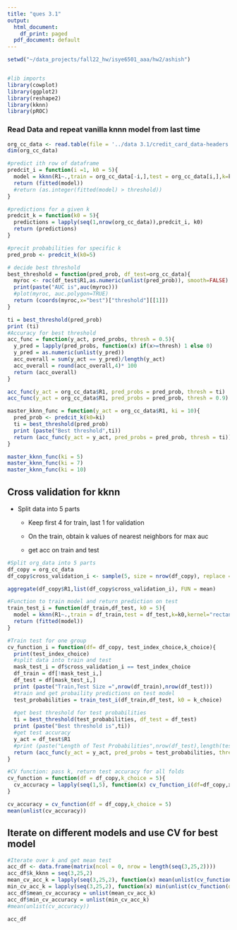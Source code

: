 ```yaml
---
title: "ques 3.1"
output:
  html_document:
    df_print: paged
  pdf_document: default
---
```


```r
setwd("~/data_projects/fall22_hw/isye6501_aaa/hw2/ashish")


#lib imports
library(cowplot)
library(ggplot2)
library(reshape2)
library(kknn)
library(pROC)
```

### Read Data and repeat vanilla knnn model from last time

```r
org_cc_data <- read.table(file = '../data 3.1/credit_card_data-headers.txt', sep = "\t", header = TRUE)
dim(org_cc_data)
```

```r
#predict ith row of dataframe
predcit_i = function(i =1, k0 = 5){
  model = kknn(R1~.,train = org_cc_data[-i,],test = org_cc_data[i,],k=k0,kernel="rectangular",scale = TRUE)
  return (fitted(model))
  #return (as.integer(fitted(model) > threshold))
}

#predictions for a given k
predcit_k = function(k0 = 5){
  predictions = lapply(seq(1,nrow(org_cc_data)),predcit_i, k0)
  return (predictions)
}

#precit probabilities for specific k
pred_prob <- predcit_k(k0=5)

# decide best threshold
best_threshold = function(pred_prob, df_test=org_cc_data){
  myroc <- roc(df_test$R1,as.numeric(unlist(pred_prob)), smooth=FALSE)
  print(paste("AUC is",auc(myroc)))
  #plot(myroc, auc.polygon=TRUE)
  return (coords(myroc,x="best")["threshold"][[1]])
}

ti = best_threshold(pred_prob)
print (ti)
#Accuracy for best threshold
acc_func = function(y_act, pred_probs, thresh = 0.5){
  y_pred = lapply(pred_probs, function(x) if(x>=thresh) 1 else 0)
  y_pred = as.numeric(unlist(y_pred))
  acc_overall = sum(y_act == y_pred)/length(y_act)
  acc_overall = round(acc_overall,4)* 100
  return (acc_overall)
}

acc_func(y_act = org_cc_data$R1, pred_probs = pred_prob, thresh = ti)
acc_func(y_act = org_cc_data$R1, pred_probs = pred_prob, thresh = 0.9)
```

```r
master_kknn_func = function(y_act = org_cc_data$R1, ki = 10){
  pred_prob <- predcit_k(k0=ki)
  ti = best_threshold(pred_prob)
  print (paste("Best threshold",ti))
  return (acc_func(y_act = y_act, pred_probs = pred_prob, thresh = ti))
}

master_kknn_func(ki = 5)
master_kknn_func(ki = 7)
master_kknn_func(ki = 10)
```

## Cross validation for kknn

-   Split data into 5 parts

    -   Keep first 4 for train, last 1 for validation

    -   On the train, obtain k values of nearest neighbors for max auc

    -   get acc on train and test

```r
#Split org_data into 5 parts
df_copy = org_cc_data
df_copy$cross_validation_i <- sample(5, size = nrow(df_copy), replace = TRUE)

aggregate(df_copy$R1,list(df_copy$cross_validation_i), FUN = mean)
```

```r
#Function to train model and return prediction on test
train_test_i = function(df_train,df_test, k0 = 5){
  model = kknn(R1~.,train = df_train,test = df_test,k=k0,kernel="rectangular",scale = TRUE)
  return (fitted(model))
}

#Train test for one group
cv_function_i = function(df= df_copy, test_index_choice,k_choice){
  print(test_index_choice)
  #split data into train and test
  mask_test_i = df$cross_validation_i == test_index_choice
  df_train = df[!mask_test_i,]
  df_test = df[mask_test_i,]
  print (paste("Train,Test Size =",nrow(df_train),nrow(df_test)))
  #train and get probaility predictions on test model
  test_probabilities = train_test_i(df_train,df_test, k0 = k_choice)
  
  #get best threshold for test probabilities
  ti = best_threshold(test_probabilities, df_test = df_test)
  print (paste("Best threshold is",ti))
  #get test accuracy
  y_act = df_test$R1
  #print (paste("Length of Test Probabilities",nrow(df_test),length(test_probabilities)))
  return (acc_func(y_act = y_act, pred_probs = test_probabilities, thresh = ti))
}

#CV function: pass k, return test accuracy for all folds
cv_function = function(df = df_copy,k_choice = 5){
  cv_accuracy = lapply(seq(1,5), function(x) cv_function_i(df=df_copy,x,k_choice))
}
```

```r
cv_accuracy = cv_function(df = df_copy,k_choice = 5)
mean(unlist(cv_accuracy))
```

## Iterate on different models and use CV for best model

```r
#Iterate over k and get mean test
acc_df <- data.frame(matrix(ncol = 0, nrow = length(seq(3,25,2))))
acc_df$k_kknn = seq(3,25,2)
mean_cv_acc_k = lapply(seq(3,25,2), function(x) mean(unlist(cv_function(df = df_copy,x))))
min_cv_acc_k = lapply(seq(3,25,2), function(x) min(unlist(cv_function(df = df_copy,x))))
acc_df$mean_cv_accuracy = unlist(mean_cv_acc_k)
acc_df$min_cv_accuracy = unlist(min_cv_acc_k)
#mean(unlist(cv_accuracy))
```

```r
acc_df
```
